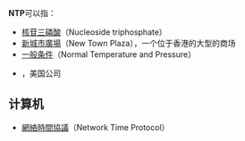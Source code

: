 {{NoteTA|G1=IT}}
'''NTP'''可以指：

*[[核苷三磷酸|核苷三磷酸]]（Nucleoside triphosphate）
*[[新城市廣場|新城市廣場]]（New Town Plaza），一个位于香港的大型的商场
*[[一般条件|一般条件]]（Normal Temperature and Pressure）
*{{tsl|en|NTP, Inc.|NTP, Inc.|NTP, Inc.}}，美国公司

== 计算机 ==

* [[網絡時間協議|網絡時間協議]]（Network Time Protocol）

<br />{{消歧义|Cat=三字拉丁字母缩写消歧义}}